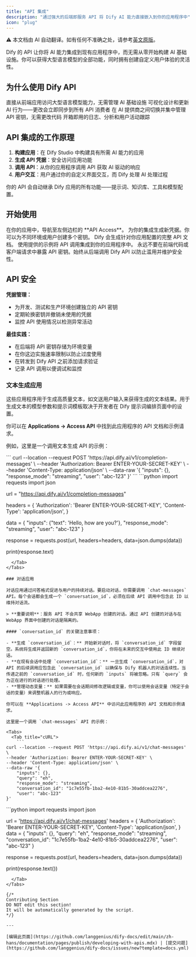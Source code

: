 ```yaml
---
title: "API 集成"
description: "通过强大的后端即服务 API 将 Dify AI 能力直接嵌入到你的应用程序中"
icon: "plug"
---
```


<Note> ⚠️ 本文档由 AI 自动翻译。如有任何不准确之处，请参考[英文原版](/en/documentation/pages/publish/developing-with-apis)。</Note>


Dify 的 API 让你将 AI 能力集成到现有应用程序中，而无需从零开始构建 AI 基础设施。你可以获得大型语言模型的全部功能，同时拥有创建自定义用户体验的灵活性。

## 为什么使用 Dify API

<CardGroup cols={2}>
  <Card title="跳过后端复杂性" icon="server">
    直接从前端应用访问大型语言模型能力，无需管理 AI 基础设施
  </Card>
  <Card title="可视化应用管理" icon="eye">
    可视化设计和更新 AI 行为——更改会立即同步到所有 API 消费者
  </Card>
  <Card title="提供商灵活性" icon="shuffle">
    在 AI 提供商之间切换并集中管理 API 密钥，无需更改代码  
  </Card>
  <Card title="内置监控" icon="chart-line">
    开箱即用的日志、分析和用户活动跟踪
  </Card>
</CardGroup>

## API 集成的工作原理

1. **构建应用**：在 Dify Studio 中构建具有所需 AI 能力的应用
2. **生成 API 凭据**：安全访问应用功能
3. **调用 API**：从你的应用程序调用 API 获取 AI 驱动的响应
4. **用户交互**：用户通过你的自定义界面交互，而 Dify 处理 AI 处理过程

<Info>
你的 API 会自动继承 Dify 应用的所有功能——提示词、知识库、工具和模型配置。
</Info>

## 开始使用

<Steps>
  <Step title="访问 API 设置">
    在你的应用中，导航至左侧边栏的 **API Access**。
  </Step>
  
  <Step title="创建 API 凭据">
    为你的集成生成新凭据。你可以为不同环境或用户创建多个密钥。
  </Step>
  
  <Step title="查看文档">
    Dify 会生成针对你应用配置的完整 API 文档。
  </Step>
  
  <Step title="在应用中实现">
    使用提供的示例将 API 调用集成到你的应用程序中。
  </Step>
</Steps>

<Warning>
永远不要在前端代码或客户端请求中暴露 API 密钥。始终从后端调用 Dify API 以防止滥用并维护安全性。
</Warning>

## API 安全

**凭据管理：**
- 为开发、测试和生产环境创建独立的 API 密钥
- 定期轮换密钥并撤销未使用的凭据
- 监控 API 使用情况以检测异常活动

**最佳实践：**
- 在后端将 API 密钥存储为环境变量
- 在你这边实施速率限制以防止过度使用
- 在转发到 Dify API 之前添加请求验证
- 记录 API 调用以便调试和监控

### 文本生成应用

这些应用程序用于生成高质量文本，如文送用户输入来获得生成的文本结果。用于生成文本的模型参数和提示词模板取决于开发者在 Dify 提示词编排页面中的设置。

你可以在 **Applications -> Access API** 中找到此应用程序的 API 文档和示例请求。

例如，这里是一个调用文本生成 API 的示例：

<Tabs>
  <Tab title="cURL">
    ```
curl --location --request POST 'https://api.dify.ai/v1/completion-messages' \
--header 'Authorization: Bearer ENTER-YOUR-SECRET-KEY' \
--header 'Content-Type: application/json' \
--data-raw '{
    "inputs": {},
    "response_mode": "streaming",
    "user": "abc-123"
}'
```
  </Tab>
  <Tab title="Python">
    ```python
import requests
import json

url = "https://api.dify.ai/v1/completion-messages"

headers = {
    'Authorization': 'Bearer ENTER-YOUR-SECRET-KEY',
    'Content-Type': 'application/json',
}

data = {
    "inputs": {"text": 'Hello, how are you?'},
    "response_mode": "streaming",
    "user": "abc-123"
}

response = requests.post(url, headers=headers, data=json.dumps(data))

print(response.text)
```
  </Tab>
</Tabs>

### 对话应用

对话应用通过问答格式促进与用户的持续对话。要启动对话，你需要调用 `chat-messages` API。每个会话都会生成一个 `conversation_id`，必须在后续 API 调用中包含此 ID 以维持对话流。

> **重要说明**：服务 API 不会共享 WebApp 创建的对话。通过 API 创建的对话与在 WebApp 界面中创建的对话是隔离的。

#### `conversation_id` 的关键注意事项：

- **生成 `conversation_id`：** 开始新对话时，将 `conversation_id` 字段留空。系统将生成并返回新的 `conversation_id`，你将在未来的交互中使用此 ID 继续对话。
- **在现有会话中处理 `conversation_id`：** 一旦生成 `conversation_id`，对 API 的后续调用应包含此 `conversation_id` 以确保与 Dify 机器人的对话连续性。当传递之前的 `conversation_id` 时，任何新的 `inputs` 将被忽略。只有 `query` 会为正在进行的对话进行处理。
- **管理动态变量：** 如果需要在会话期间修改逻辑或变量，你可以使用会话变量（特定于会话的变量）来调整机器人的行为或响应。

你可以在 **Applications -> Access API** 中访问此应用程序的 API 文档和示例请求。

这里是一个调用 `chat-messages` API 的示例：

<Tabs>
  <Tab title="cURL">
    ```
curl --location --request POST 'https://api.dify.ai/v1/chat-messages' \
--header 'Authorization: Bearer ENTER-YOUR-SECRET-KEY' \
--header 'Content-Type: application/json' \
--data-raw '{
    "inputs": {},
    "query": "eh",
    "response_mode": "streaming",
    "conversation_id": "1c7e55fb-1ba2-4e10-81b5-30addcea2276",
    "user": "abc-123"
}'
```
  </Tab>
  <Tab title="Python">
    ```python
import requests
import json

url = 'https://api.dify.ai/v1/chat-messages'
headers = {
    'Authorization': 'Bearer ENTER-YOUR-SECRET-KEY',
    'Content-Type': 'application/json',
}
data = {
    "inputs": {},
    "query": "eh",
    "response_mode": "streaming",
    "conversation_id": "1c7e55fb-1ba2-4e10-81b5-30addcea2276",
    "user": "abc-123"
}

response = requests.post(url, headers=headers, data=json.dumps(data))

print(response.text())
```
  </Tab>
</Tabs>

{/*
Contributing Section
DO NOT edit this section!
It will be automatically generated by the script.
*/}

---

[编辑此页面](https://github.com/langgenius/dify-docs/edit/main/zh-hans/documentation/pages/publish/developing-with-apis.mdx) | [提交问题](https://github.com/langgenius/dify-docs/issues/new?template=docs.yml)

